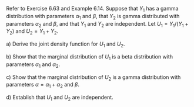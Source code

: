 Refer to Exercise 6.63 and Example 6.14.
Suppose that $Y_1$ has a gamma distribution with parameters $\alpha_1$ and $\beta$, that $Y_2$ is gamma distributed with parameters $\alpha_2$ and $\beta$, and that $Y_1$ and $Y_2$ are independent.
Let $U_1 = Y_1 / (Y_1 + Y_2)$ and $U_2 = Y_1 + Y_2$.

a) Derive the joint density function for $U_1$ and $U_2$.

b) Show that the marginal distribution of $U_1$ is a beta distribution with parameters $\alpha_1$ and $\alpha_2$.

c) Show that the marginal distribution of $U_2$ is a gamma distribution with parameters $\alpha = \alpha_1 + \alpha_2$ and $\beta$.

d) Establish that $U_1$ and $U_2$ are independent.
